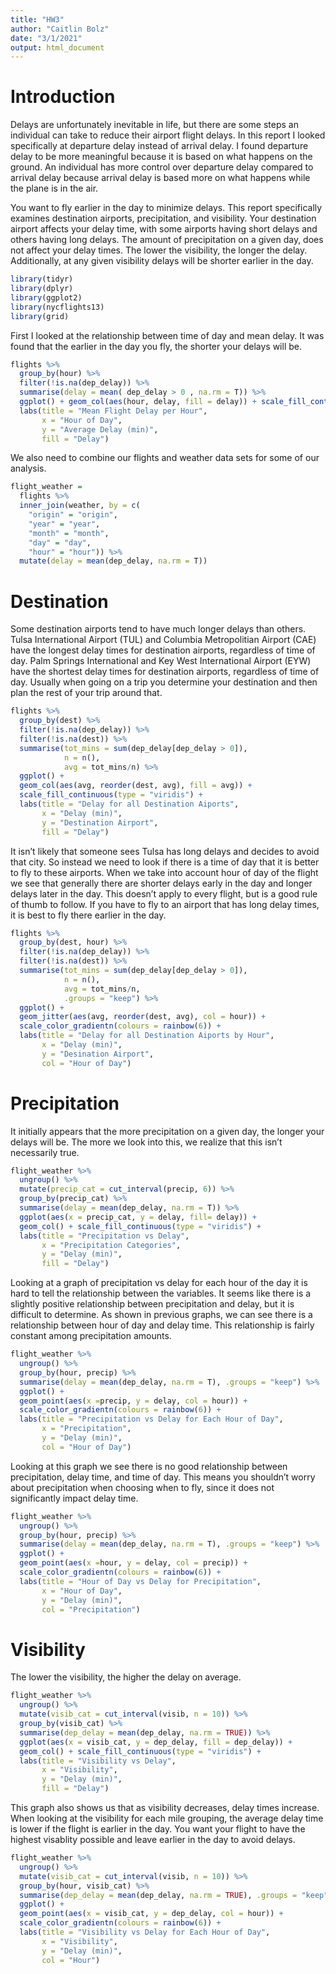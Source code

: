```yaml
---
title: "HW3"
author: "Caitlin Bolz"
date: "3/1/2021"
output: html_document
---
```


# Introduction 

Delays are unfortunately inevitable in life, but there are some steps an individual can take to reduce their airport flight delays. In this report I looked specifically at departure delay instead of arrival delay. I found departure delay to be more meaningful because it is based on what happens on the ground. An individual has more control over departure delay compared to arrival delay because arrival delay is based more on what happens while the plane is in the air. 

You want to fly earlier in the day to minimize delays. This report specifically examines destination airports, precipitation, and visibility. Your destination airport affects your delay time, with some airports having short delays and others having long delays. The amount of precipitation on a given day, does not affect your delay times. The lower the visibility, the longer the delay. Additionally, at any given visibility delays will be shorter earlier in the day.

```r
library(tidyr)
library(dplyr)
library(ggplot2)
library(nycflights13)
library(grid)
```

First I looked at the relationship between time of day and mean delay. It was found that the earlier in the day you fly, the shorter your delays will be. 
```r
flights %>%
  group_by(hour) %>%
  filter(!is.na(dep_delay)) %>%
  summarise(delay = mean( dep_delay > 0 , na.rm = T)) %>%
  ggplot() + geom_col(aes(hour, delay, fill = delay)) + scale_fill_continuous(type = "viridis") +
  labs(title = "Mean Flight Delay per Hour",
       x = "Hour of Day",
       y = "Average Delay (min)",
       fill = "Delay")
```

We also need to combine our flights and weather data sets for some of our analysis.
```r
flight_weather =
  flights %>%
  inner_join(weather, by = c(
    "origin" = "origin",
    "year" = "year",
    "month" = "month",
    "day" = "day",
    "hour" = "hour")) %>% 
  mutate(delay = mean(dep_delay, na.rm = T))
```


# Destination

Some destination airports tend to have much longer delays than others. Tulsa International Airport (TUL) and Columbia Metropolitian Airport (CAE) have the longest delay times for destination airports, regardless of time of day. Palm Springs International and Key West International Airport (EYW) have the shortest delay times for destination airports, regardless of time of day. Usually when going on a trip you determine your destination and then plan the rest of your trip around that.
```r
flights %>%
  group_by(dest) %>%
  filter(!is.na(dep_delay)) %>%
  filter(!is.na(dest)) %>% 
  summarise(tot_mins = sum(dep_delay[dep_delay > 0]),
            n = n(),
            avg = tot_mins/n) %>%  
  ggplot() + 
  geom_col(aes(avg, reorder(dest, avg), fill = avg)) + 
  scale_fill_continuous(type = "viridis") + 
  labs(title = "Delay for all Destination Aiports",
       x = "Delay (min)",
       y = "Destination Airport",
       fill = "Delay")
```

It isn't likely that someone sees Tulsa has long delays and decides to avoid that city. So instead we need to look if there is a time of day that it is better to fly to these airports. When we take into account hour of day of the flight we see that generally there are shorter delays early in the day and longer delays later in the day. This doesn't apply to every flight, but is a good rule of thumb to follow. If you have to fly to an airport that has long delay times, it is best to fly there earlier in the day.
```r
flights %>%
  group_by(dest, hour) %>%
  filter(!is.na(dep_delay)) %>%
  filter(!is.na(dest)) %>% 
  summarise(tot_mins = sum(dep_delay[dep_delay > 0]),
            n = n(),
            avg = tot_mins/n,
            .groups = "keep") %>% 
  ggplot() + 
  geom_jitter(aes(avg, reorder(dest, avg), col = hour)) + 
  scale_color_gradientn(colours = rainbow(6)) +
  labs(title = "Delay for all Destination Aiports by Hour",
       x = "Delay (min)",
       y = "Desination Airport",
       col = "Hour of Day")
```


# Precipitation

It initially appears that the more precipitation on a given day, the longer your delays will be. The more we look into this, we realize that this isn't necessarily true.
```r
flight_weather %>% 
  ungroup() %>% 
  mutate(precip_cat = cut_interval(precip, 6)) %>% 
  group_by(precip_cat) %>% 
  summarise(delay = mean(dep_delay, na.rm = T)) %>% 
  ggplot(aes(x = precip_cat, y = delay, fill= delay)) +
  geom_col() + scale_fill_continuous(type = "viridis") +
  labs(title = "Precipitation vs Delay",
       x = "Precipitation Categories",
       y = "Delay (min)",
       fill = "Delay")
```

Looking at a graph of precipitation vs delay for each hour of the day it is hard to tell the relationship between the variables. It seems like there is a slightly positive relationship between precipitation and delay, but it is difficult to determine. As shown in previous graphs, we can see there is a relationship between hour of day and delay time. This relationship is fairly constant among precipitation amounts.
```r
flight_weather %>% 
  ungroup() %>% 
  group_by(hour, precip) %>% 
  summarise(delay = mean(dep_delay, na.rm = T), .groups = "keep") %>% 
  ggplot() + 
  geom_point(aes(x =precip, y = delay, col = hour)) + 
  scale_color_gradientn(colours = rainbow(6)) +
  labs(title = "Precipitation vs Delay for Each Hour of Day",
       x = "Precipitation",
       y = "Delay (min)",
       col = "Hour of Day")
```

Looking at this graph we see there is no good relationship between precipitation, delay time, and time of day. This means you shouldn't worry about precipitation when choosing when to fly, since it does not significantly impact delay time.
```r
flight_weather %>% 
  ungroup() %>% 
  group_by(hour, precip) %>% 
  summarise(delay = mean(dep_delay, na.rm = T), .groups = "keep") %>% 
  ggplot() + 
  geom_point(aes(x =hour, y = delay, col = precip)) + 
  scale_color_gradientn(colours = rainbow(6)) +
  labs(title = "Hour of Day vs Delay for Precipitation",
       x = "Hour of Day",
       y = "Delay (min)",
       col = "Precipitation")
```


# Visibility

The lower the visibility, the higher the delay on average.
```r
flight_weather %>%
  ungroup() %>%
  mutate(visib_cat = cut_interval(visib, n = 10)) %>%
  group_by(visib_cat) %>%
  summarise(dep_delay = mean(dep_delay, na.rm = TRUE)) %>%
  ggplot(aes(x = visib_cat, y = dep_delay, fill = dep_delay)) +
  geom_col() + scale_fill_continuous(type = "viridis") + 
  labs(title = "Visibility vs Delay", 
       x = "Visibility", 
       y = "Delay (min)", 
       fill = "Delay")
```

This graph also shows us that as visibility decreases, delay times increase. When looking at the visibility for each mile grouping, the average delay time is lower if the flight is earlier in the day. You want your flight to have the highest visablity possible and leave earlier in the day to avoid delays.
```r
flight_weather %>%
  ungroup() %>%
  mutate(visib_cat = cut_interval(visib, n = 10)) %>%
  group_by(hour, visib_cat) %>%
  summarise(dep_delay = mean(dep_delay, na.rm = TRUE), .groups = "keep") %>%
  ggplot() +
  geom_point(aes(x = visib_cat, y = dep_delay, col = hour)) + 
  scale_color_gradientn(colours = rainbow(6)) + 
  labs(title = "Visibility vs Delay for Each Hour of Day", 
       x = "Visibility", 
       y = "Delay (min)", 
       col = "Hour")
```